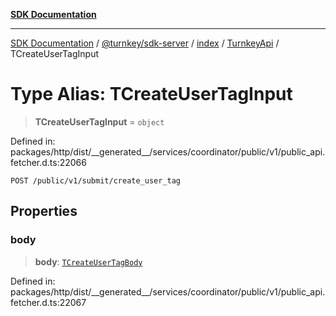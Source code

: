 [**SDK Documentation**](../../../../../../README.mdx)

***

[SDK Documentation](../../../../../../packages.mdx) / [@turnkey/sdk-server](../../../../README.mdx) / [index](../../../README.mdx) / [TurnkeyApi](../README.mdx) / TCreateUserTagInput

# Type Alias: TCreateUserTagInput

> **TCreateUserTagInput** = `object`

Defined in: packages/http/dist/\_\_generated\_\_/services/coordinator/public/v1/public\_api.fetcher.d.ts:22066

`POST /public/v1/submit/create_user_tag`

## Properties

### body

> **body**: [`TCreateUserTagBody`](TCreateUserTagBody.mdx)

Defined in: packages/http/dist/\_\_generated\_\_/services/coordinator/public/v1/public\_api.fetcher.d.ts:22067
